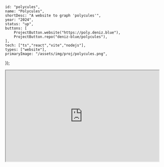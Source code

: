 	id: "polycules",
	name: "Polycules",
	shortDesc: "A website to graph 'polycules'",
	year: "2024",
	status: "up",
	buttons: [
		ProjectButton.website("https://poly.deniz.blue"),
		ProjectButton.repo("deniz-blue/polycules"),
	],
	tech: ["ts","react","vite","nodejs"],
	types: ["website"],
	primaryImage: "/assets/img/proj/polycules.png",
});

<iframe
	src="https://poly.deniz.blue/default"
	width="100%"
	height="300"
	loading="lazy"
	style={{
		border: "0",
		borderRadius: "0.5rem",
	}}
/>

This is basically [polycul.es](https://polycul.es/) but its more mobile-friendly and supports DID/OSDD/plurality/systems.

Made as a request from my friends who are polyamorous
